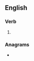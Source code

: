==English==

===Verb===
{{head|en|present participle}}

# {{present participle of|cache|lang=en|nocat=1}}

===Anagrams===
* {{anagrams|en|a=accghin|chacing}}